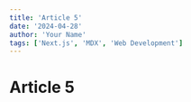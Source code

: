 ---
title: 'Article 5'
date: '2024-04-28'
author: 'Your Name'
tags: ['Next.js', 'MDX', 'Web Development']
---

# Article 5
